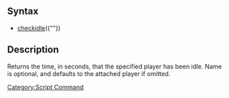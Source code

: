 == Syntax ==
* [[checkidle]]({"<Player Name>"})


== Description ==
Returns the time, in seconds, that the specified player has been idle.
Name is optional, and defaults to the attached player if omitted.

[[Category:Script Command]]